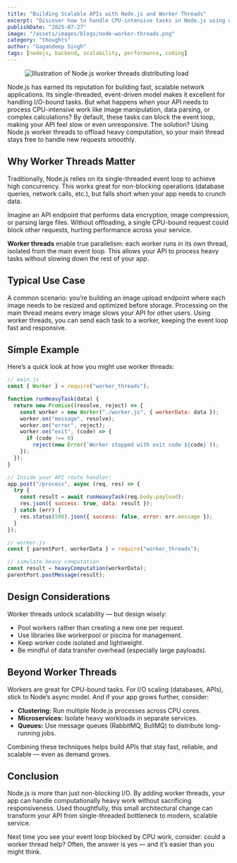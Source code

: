 ```yaml
---
title: "Building Scalable APIs with Node.js and Worker Threads"
excerpt: "Discover how to handle CPU-intensive tasks in Node.js using worker threads, and design APIs that stay fast and responsive even under heavy computational load."
publishDate: "2025-07-27"
image: "/assets/images/blogs/node-worker-threads.png"
category: "thoughts"
author: "Gagandeep Singh"
tags: [nodejs, backend, scalability, performance, coding]
---
```


<figure class="text-center text-xs -mx-32">
  <img
    src="/assets/images/blogs/node-worker-threads.png"
    alt="Illustration of Node.js worker threads distributing load"
  />
</figure>

<p class="first-letter:text-5xl first-letter:font-medium">
  Node.js has earned its reputation for building fast, scalable network
  applications. Its single-threaded, event-driven model makes it excellent for
  handling I/O-bound tasks. But what happens when your API needs to process
  CPU-intensive work like image manipulation, data parsing, or complex
  calculations? By default, these tasks can block the event loop, making your
  API feel slow or even unresponsive. The solution? Using Node.js worker threads
  to offload heavy computation, so your main thread stays free to handle new
  requests smoothly.
</p>

## Why Worker Threads Matter

Traditionally, Node.js relies on its single-threaded event loop to achieve high
concurrency. This works great for non-blocking operations (database queries,
network calls, etc.), but falls short when your app needs to crunch data.

Imagine an API endpoint that performs data encryption, image compression, or
parsing large files. Without offloading, a single CPU-bound request could block
other requests, hurting performance across your service.

**Worker threads** enable true parallelism: each worker runs in its own thread,
isolated from the main event loop. This allows your API to process heavy tasks
without slowing down the rest of your app.

## Typical Use Case

A common scenario: you’re building an image upload endpoint where each image
needs to be resized and optimized before storage. Processing on the main thread
means every image slows your API for other users. Using worker threads, you can
send each task to a worker, keeping the event loop fast and responsive.

## Simple Example

Here’s a quick look at how you might use worker threads:

```js
// main.js
const { Worker } = require("worker_threads");

function runHeavyTask(data) {
  return new Promise((resolve, reject) => {
    const worker = new Worker("./worker.js", { workerData: data });
    worker.on("message", resolve);
    worker.on("error", reject);
    worker.on("exit", (code) => {
      if (code !== 0)
        reject(new Error(`Worker stopped with exit code ${code}`));
    });
  });
}

// Inside your API route handler:
app.post("/process", async (req, res) => {
  try {
    const result = await runHeavyTask(req.body.payload);
    res.json({ success: true, data: result });
  } catch (err) {
    res.status(500).json({ success: false, error: err.message });
  }
});

// worker.js
const { parentPort, workerData } = require("worker_threads");

// simulate heavy computation
const result = heavyComputation(workerData);
parentPort.postMessage(result);
```

## Design Considerations

Worker threads unlock scalability — but design wisely:

- Pool workers rather than creating a new one per request.
- Use libraries like workerpool or piscina for management.
- Keep worker code isolated and lightweight.
- Be mindful of data transfer overhead (especially large payloads).

## Beyond Worker Threads

Workers are great for CPU-bound tasks. For I/O scaling (databases, APIs),
stick to Node’s async model. And if your app grows further, consider:

- **Clustering:** Run multiple Node.js processes across CPU cores.
- **Microservices:** Isolate heavy workloads in separate services.
- **Queues:** Use message queues (RabbitMQ, BullMQ) to distribute long-running jobs.

Combining these techniques helps build APIs that stay fast, reliable, and
scalable — even as demand grows.

## Conclusion

Node.js is more than just non-blocking I/O. By adding worker threads, your app
can handle computationally heavy work without sacrificing responsiveness. Used
thoughtfully, this small architectural change can transform your API from
single-threaded bottleneck to modern, scalable service.

Next time you see your event loop blocked by CPU work, consider: could a worker thread help?
Often, the answer is yes — and it’s easier than you might think.

